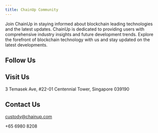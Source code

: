 ---
title: ChainUp Community
---

Join ChainUp in staying informed about blockchain leading technologies and the latest updates. ChainUp is dedicated to providing users with comprehensive industry insights and future development trends. Explore the forefront of blockchain technology with us and stay updated on the latest developments.

##  Follow Us

<CardGroup cols={4}>
  <Card title="Facebook" icon="facebook" color="#425a94" href="https://www.facebook.com/ChainUpTechnology"></Card>
  <Card title="Twitter" icon="x-twitter" color="#4e9be0" href="https://twitter.com/ChainUpOfficial"></Card>
  <Card title="LinkedIn" icon="linkedin" color="#3b83c2" href="https://www.linkedin.com/company/chainup-technology"></Card>
  <Card title="YouYube" icon="youtube" color="#c64b36" href="https://www.youtube.com/c/ChainUptechnology"></Card>
</CardGroup>

##  Visit Us

3 Temasek Ave, #22-01 Centennial Tower, Singapore 039190

##  Contact Us

custody@chainup.com

+65 6980 8208